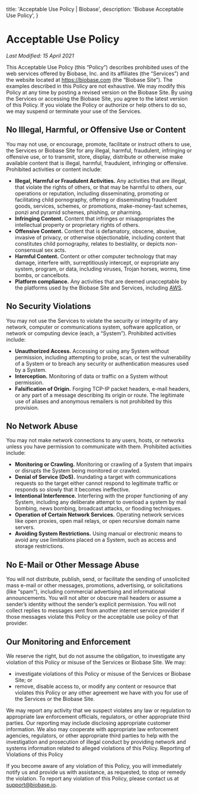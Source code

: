 
  title: 'Acceptable Use Policy | Biobase',
  description: 'Biobase Acceptable Use Policy',
}

<SectionContainer>

# Acceptable Use Policy

_Last Modified: 15 April 2021_

This Acceptable Use Policy (this “Policy”) describes prohibited uses of the web services offered by Biobase, Inc. and its affiliates (the “Services”) and the website located at https://biobase.com (the “Biobase Site”). The examples described in this Policy are not exhaustive. We may modify this Policy at any time by posting a revised version on the Biobase Site. By using the Services or accessing the Biobase Site, you agree to the latest version of this Policy. If you violate the Policy or authorize or help others to do so, we may suspend or terminate your use of the Services.

## No Illegal, Harmful, or Offensive Use or Content

You may not use, or encourage, promote, facilitate or instruct others to use, the Services or Biobase Site for any illegal, harmful, fraudulent, infringing or offensive use, or to transmit, store, display, distribute or otherwise make available content that is illegal, harmful, fraudulent, infringing or offensive. Prohibited activities or content include:

- **Illegal, Harmful or Fraudulent Activities.** Any activities that are illegal, that violate the rights of others, or that may be harmful to others, our operations or reputation, including disseminating, promoting or facilitating child pornography, offering or disseminating fraudulent goods, services, schemes, or promotions, make-money-fast schemes, ponzi and pyramid schemes, phishing, or pharming.
- **Infringing Content.** Content that infringes or misappropriates the intellectual property or proprietary rights of others.
- **Offensive Content.** Content that is defamatory, obscene, abusive, invasive of privacy, or otherwise objectionable, including content that constitutes child pornography, relates to bestiality, or depicts non-consensual sex acts.
- **Harmful Content.** Content or other computer technology that may damage, interfere with, surreptitiously intercept, or expropriate any system, program, or data, including viruses, Trojan horses, worms, time bombs, or cancelbots.
- **Platform compliance.** Any activities that are deemed unacceptable by the platforms used by the Biobase Site and Services, including [AWS](https://aws.amazon.com/aup/).

## No Security Violations

You may not use the Services to violate the security or integrity of any network, computer or communications system, software application, or network or computing device (each, a “System”). Prohibited activities include:

- **Unauthorized Access.** Accessing or using any System without permission, including attempting to probe, scan, or test the vulnerability of a System or to breach any security or authentication measures used by a System.
- **Interception.** Monitoring of data or traffic on a System without permission.
- **Falsification of Origin.** Forging TCP-IP packet headers, e-mail headers, or any part of a message describing its origin or route. The legitimate use of aliases and anonymous remailers is not prohibited by this provision.

## No Network Abuse

You may not make network connections to any users, hosts, or networks unless you have permission to communicate with them. Prohibited activities include:

- **Monitoring or Crawling.** Monitoring or crawling of a System that impairs or disrupts the System being monitored or crawled.
- **Denial of Service (DoS).** Inundating a target with communications requests so the target either cannot respond to legitimate traffic or responds so slowly that it becomes ineffective.
- **Intentional Interference.** Interfering with the proper functioning of any System, including any deliberate attempt to overload a system by mail bombing, news bombing, broadcast attacks, or flooding techniques.
- **Operation of Certain Network Services.** Operating network services like open proxies, open mail relays, or open recursive domain name servers.
- **Avoiding System Restrictions.** Using manual or electronic means to avoid any use limitations placed on a System, such as access and storage restrictions.

## No E-Mail or Other Message Abuse

You will not distribute, publish, send, or facilitate the sending of unsolicited mass e-mail or other messages, promotions, advertising, or solicitations (like “spam”), including commercial advertising and informational announcements. You will not alter or obscure mail headers or assume a sender’s identity without the sender’s explicit permission. You will not collect replies to messages sent from another internet service provider if those messages violate this Policy or the acceptable use policy of that provider.

## Our Monitoring and Enforcement

We reserve the right, but do not assume the obligation, to investigate any violation of this Policy or misuse of the Services or Biobase Site. We may:

- investigate violations of this Policy or misuse of the Services or Biobase Site; or
- remove, disable access to, or modify any content or resource that violates this Policy or any other agreement we have with you for use of the Services or the Biobase Site.

We may report any activity that we suspect violates any law or regulation to appropriate law enforcement officials, regulators, or other appropriate third parties. Our reporting may include disclosing appropriate customer information. We also may cooperate with appropriate law enforcement agencies, regulators, or other appropriate third parties to help with the investigation and prosecution of illegal conduct by providing network and systems information related to alleged violations of this Policy.
Reporting of Violations of this Policy

If you become aware of any violation of this Policy, you will immediately notify us and provide us with assistance, as requested, to stop or remedy the violation. To report any violation of this Policy, please contact us at support@biobase.io.

</SectionContainer>


